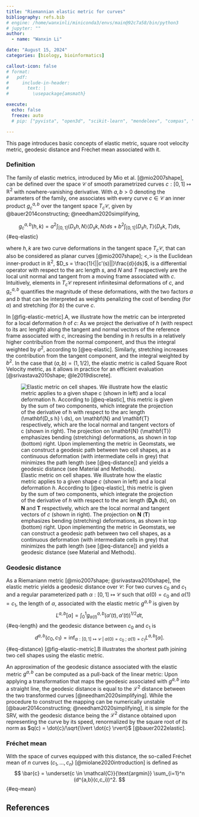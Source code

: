 ```yaml
---
title: "Riemannian elastic metric for curves"
bibliography: refs.bib
# engine: /home/wanxinli/miniconda3/envs/main@92c7a58/bin/python3
# jupyter: ""
author:
  - name: "Wanxin Li" 

date: "August 15, 2024"
categories: [biology, bioinformatics]    

callout-icon: false
# format:
#   pdf:
#     include-in-header:
#       text: |
#         \usepackage{amsmath}

execute:
  echo: false
  freeze: auto
  # pip: ["pyvista", "open3d", "scikit-learn", "mendeleev", "compas", "matplotlib"]

---
```

This page introduces basic concepts of elastic metric, square root velocity metric, geodesic distance and Fréchet mean associated with it. 

### Definition
The family of elastic metrics, introduced by Mio et al. [@mio2007shape], can be defined over the space $\mathcal{C}$ of smooth parametrized curves $c:[0,1]\mapsto \mathbb{R}^2$ with nowhere-vanishing derivative. With $a,b>0$ denoting the parameters of the family, one associates with every curve $c \in \mathcal{C}$ an inner product $g^{a, b}_c$ over the tangent space $T_c{\mathcal{C}}$, given by @bauer2014constructing; @needham2020simplifying,

$$g^{a, b}_c(h, k) = a^2\int_{[0,1]}\langle D_sh, N\rangle\langle D_sk, N\rangle ds + b^2 \int_{[0,1]}\langle D_sh, T\rangle\langle D_sk, T\rangle ds,$${#eq-elastic}

where $h,k$ are two curve deformations in  the tangent space $T_c{\mathcal{C}}$, that can also be considered as planar curves [@mio2007shape]; $<,>$ is the Euclidean inner-product in $\mathbb{R}^2$, $D_s = \frac{1}{||c'(s)||}\frac{d}{ds}$, is a differential operator with respect to the arc length $s$, and $N$ and $T$ respectively are the local unit normal and tangent from a moving frame associated with $c$.  
 Intuitively, elements in $T_c{\mathcal{C}}$ represent infinitesimal deformations of $c$, and $g^{a, b}_c$ quantifies the magnitude of these deformations, with the two factors $a$ and $b$ that can be interpreted as weights penalizing the cost of bending (for $a$) and stretching (for $b$) the curve $c$.

In [@fig-elastic-metric].A, we illustrate how the metric can be interpreted for a local deformation $h$ of $c$: As we project the derivative of $h$ (with respect to its arc length) along the tangent and normal vectors of the reference frame associated with $c$, increasing the bending in $h$ results in a relatively higher contribution from the normal component, and thus the integral weighted by $a^2$, according to [@eq-elastic]. Similarly, stretching increases the contribution from the tangent component, and the integral weighted by $b^2$. In the case that $(a,b)=(1,1/2)$, the elastic metric is called Square Root Velocity metric, as it allows in practice for an efficient evaluation [@srivastava2010shape; @le2019discrete].

![Elastic metric on cell shapes. \textbf{A:} We illustrate how the elastic metric applies to a given shape $c$ (shown in left) and a local deformation $h$. According to [@eq-elastic], this metric is given by the sum of two components, which integrate the projection of the derivative of $h$ with respect to the arc length ($\mathbf{D_s h} \ ds$), on $\mathbf{N}$ and $\mathbf{T}$ respectively, which are the local normal and tangent vectors of $c$ (shown in right). The projection on $\mathbf{N}$ ($\mathbf{T}$) emphasizes bending (stretching) deformations, as shown in top (bottom) right. \textbf{B:} Upon implementing the metric in Geomstats, we can construct a geodesic path between two cell shapes, as a continuous deformation (with intermediate cells in grey) that minimizes the path length (see [@eq-distance]) and yields a geodesic distance (see Material and Methods).](figs/elastic_metric.png){#fig-elastic-metric}


### Geodesic distance
As a Riemaniann metric [@mio2007shape; @srivastava2010shape], the elastic metric yields a geodesic distance over $\mathcal{C}$: For two curves $c_0$ and $c_1$ and a regular parameterized path $\alpha:[0,1] \mapsto \mathcal{C}$ such that $\alpha(0)=c_0$ and $\alpha(1)=c_1$, the length of $\alpha$, associated with the elastic metric $g^{a,b}$ is given by
$$
L^{a,b}[\alpha] = \int_0^1 g^{a,b}_{\alpha(t)} (\alpha'(t),\alpha'(t))^{1/2}dt,
$${#eq-length}
and the geodesic distance between $c_0$ and $c_1$ is
$$
d^{a,b}(c_0,c_1) = \inf_{\alpha:[0,1] \mapsto \mathcal{C} \ | \ \alpha(0)=c_0 \ ; \ \alpha(1)=c_1} L^{a,b}[\alpha]. 
$${#eq-distance}
[@fig-elastic-metric].B illustrates the shortest path joining two cell shapes using the elastic metric.

An approximation of the geodesic distance associated with the elastic metric $g^{a,b}$ can be computed as a pull-back of the linear metric: Upon applying a transformation that maps the geodesic associated with $g^{a, b}$ into a straight line, the geodesic distance is equal to the $\mathcal{L}^2$ distance between the two transformed curves [@needham2020simplifying]. 
While the procedure to construct the mapping can be numerically unstable [@bauer2014constructing; @needham2020simplifying], it is simple for the SRV, with the geodesic distance being the $\mathcal{L}^2$ distance obtained upon representing the curve by its speed, renormalized by the square root of its norm as
$q(c) = \dot{c}/\sqrt{\lvert \dot{c} \rvert}$ [@bauer2022elastic].

### Fréchet mean
With the space of curves equipped with this distance, the so-called Fréchet mean of $n$ curves $(c_1,\ldots,c_n)$ [@miolane2020introduction] is defined as
$$
\bar{c} =  \underset{c \in \mathcal{C}}{\text{argmin}} \sum_{i=1}^n (d^{a,b}(c,c_i))^2. 
$${#eq-mean}


## References




